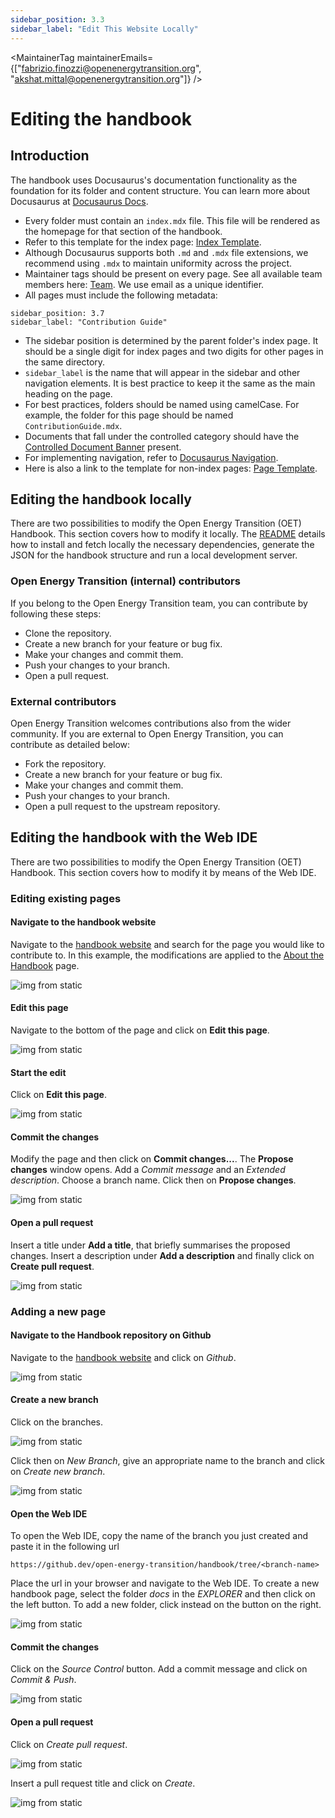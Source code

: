 ```yaml
---
sidebar_position: 3.3
sidebar_label: "Edit This Website Locally"
---
```



<MaintainerTag maintainerEmails={["fabrizio.finozzi@openenergytransition.org", "akshat.mittal@openenergytransition.org"]} />

# Editing the handbook

<ControlledDocBanner />

## Introduction

The handbook uses Docusaurus's documentation functionality as the foundation for its folder and content structure. You can learn more about Docusaurus at [Docusaurus Docs](https://docusaurus.io/docs).

- Every folder must contain an `index.mdx` file. This file will be rendered as the homepage for that section of the handbook.
- Refer to this template for the index page: [Index Template](https://github.com/open-energy-transition/handbook/blob/main/templates/index-template-folder.mdx).
- Although Docusaurus supports both `.md` and `.mdx` file extensions, we recommend using `.mdx` to maintain uniformity across the project.
- Maintainer tags should be present on every page. See all available team members here: [Team](docs/Company/Team.mdx). We use email as a unique identifier.
- All pages must include the following metadata:
```
sidebar_position: 3.7
sidebar_label: "Contribution Guide"
```
- The sidebar position is determined by the parent folder's index page. It should be a single digit for index pages and two digits for other pages in the same directory.
- `sidebar_label` is the name that will appear in the sidebar and other navigation elements. It is best practice to keep it the same as the main heading on the page.
- For best practices, folders should be named using camelCase. For example, the folder for this page should be named `ContributionGuide.mdx`.
- Documents that fall under the controlled category should have the [Controlled Document Banner](ControlledDocument) present.
- For implementing navigation, refer to [Docusaurus Navigation](https://docusaurus.io/docs/markdown-features/links).
- Here is also a link to the template for non-index pages: [Page Template](https://github.com/open-energy-transition/handbook/blob/main/templates/page-template.mdx).

## Editing the handbook locally

There are two possibilities to modify the Open Energy Transition (OET) Handbook. This section covers how to modify it locally. The [README](https://github.com/open-energy-transition/handbook/blob/main/README.md) details how to install and fetch locally the necessary dependencies, generate the JSON for the handbook structure and run a local development server.

### Open Energy Transition (internal) contributors
If you belong to the Open Energy Transition team, you can contribute by following these steps:
- Clone the repository.
- Create a new branch for your feature or bug fix.
- Make your changes and commit them.
- Push your changes to your branch.
- Open a pull request.

### External contributors
Open Energy Transition welcomes contributions also from the wider community. If you are external to Open Energy Transition, you can contribute as detailed below:
- Fork the repository.
- Create a new branch for your feature or bug fix.
- Make your changes and commit them.
- Push your changes to your branch.
- Open a pull request to the upstream repository.

## Editing the handbook with the Web IDE

There are two possibilities to modify the Open Energy Transition (OET) Handbook. This section covers how to modify it by means of the Web IDE.

### Editing existing pages

#### Navigate to the handbook website

Navigate to the [handbook website](https://open-energy-transition.github.io/handbook/) and search for the page you would like to contribute to. In this example, the modifications are applied to the [About the Handbook](docs/Handbook/AboutTheHandbook.mdx) page.

![img from static](/img/navigate_website.png)

#### Edit this page

Navigate to the bottom of the page and click on **Edit this page**.

![img from static](/img/edit_page.png)

#### Start the edit

Click on **Edit this page**.

![img from static](/img/page_edit.png)

#### Commit the changes

Modify the page and then click on **Commit changes...**. The **Propose changes** window opens. Add a _Commit message_ and an _Extended description_. Choose a branch name. Click then on **Propose changes**.

![img from static](/img/commit_changes.png)

#### Open a pull request

Insert a title under **Add a title**, that briefly summarises the proposed changes. Insert a description under **Add a description** and finally click on **Create pull request**.

![img from static](/img/pull_request.png)

### Adding a new page

#### Navigate to the Handbook repository on Github

Navigate to the [handbook website](https://open-energy-transition.github.io/handbook/) and click on _Github_.

![img from static](/img/navigate_website_to_github.png)

#### Create a new branch

Click on the branches.

![img from static](/img/click_on_branches.png)

Click then on _New Branch_, give an appropriate name to the branch and click on _Create new branch_.

![img from static](/img/create_a_new_branch.png)

#### Open the Web IDE

To open the Web IDE, copy the name of the branch you just created and paste it in the following url

`https://github.dev/open-energy-transition/handbook/tree/<branch-name>`

Place the url in your browser and navigate to the Web IDE. To create a new handbook page, select the folder _docs_ in the _EXPLORER_ and then click on the left button. To add a new folder, click instead on the button on the right.

![img from static](/img/web_ide.png)

#### Commit the changes

Click on the _Source Control_ button. Add a commit message and click on _Commit & Push_.

![img from static](/img/web_ide_commit.png)

#### Open a pull request

Click on _Create pull request_.

![img from static](/img/raise_PR_web_ide.png)

Insert a pull request title and click on _Create_.

![img from static](/img/raise_PR_web_ide_2.png)
